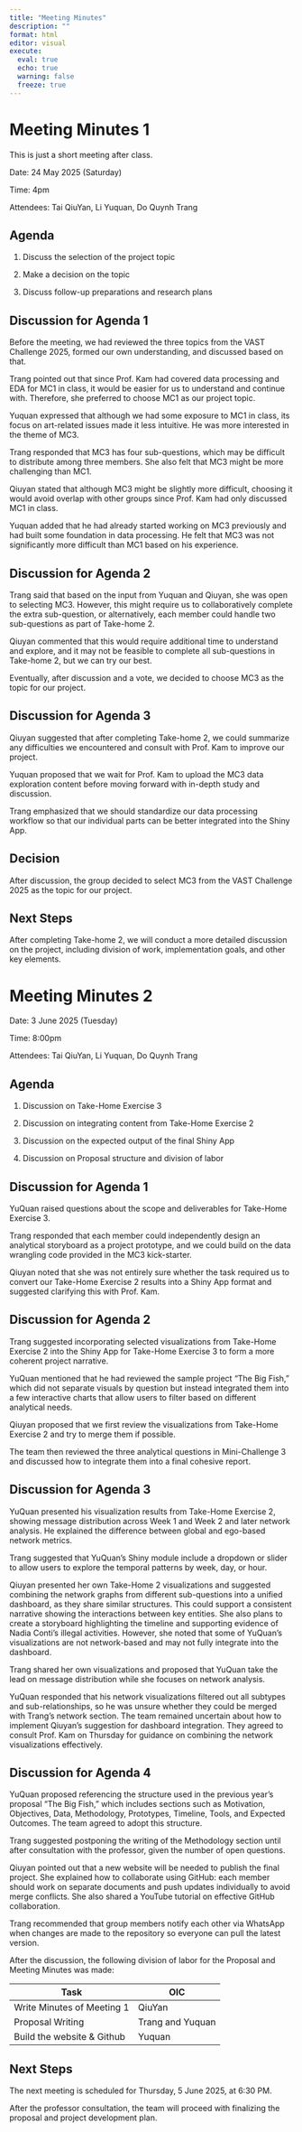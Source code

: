 ```yaml
---
title: "Meeting Minutes"
description: ""
format: html 
editor: visual
execute: 
  eval: true
  echo: true
  warning: false
  freeze: true
---
```


# Meeting Minutes 1

::: callout-note
This is just a short meeting after class.
:::

Date: 24 May 2025 (Saturday)

Time: 4pm

Attendees: Tai QiuYan, Li Yuquan, Do Quynh Trang

## Agenda

1.  Discuss the selection of the project topic

2.  Make a decision on the topic

3.  Discuss follow-up preparations and research plans

## Discussion for Agenda 1

Before the meeting, we had reviewed the three topics from the VAST Challenge 2025, formed our own understanding, and discussed based on that.

Trang pointed out that since Prof. Kam had covered data processing and EDA for MC1 in class, it would be easier for us to understand and continue with. Therefore, she preferred to choose MC1 as our project topic.

Yuquan expressed that although we had some exposure to MC1 in class, its focus on art-related issues made it less intuitive. He was more interested in the theme of MC3.

Trang responded that MC3 has four sub-questions, which may be difficult to distribute among three members. She also felt that MC3 might be more challenging than MC1.

Qiuyan stated that although MC3 might be slightly more difficult, choosing it would avoid overlap with other groups since Prof. Kam had only discussed MC1 in class.

Yuquan added that he had already started working on MC3 previously and had built some foundation in data processing. He felt that MC3 was not significantly more difficult than MC1 based on his experience.

## Discussion for Agenda 2

Trang said that based on the input from Yuquan and Qiuyan, she was open to selecting MC3. However, this might require us to collaboratively complete the extra sub-question, or alternatively, each member could handle two sub-questions as part of Take-home 2.

Qiuyan commented that this would require additional time to understand and explore, and it may not be feasible to complete all sub-questions in Take-home 2, but we can try our best.

Eventually, after discussion and a vote, we decided to choose MC3 as the topic for our project.

## Discussion for Agenda 3

Qiuyan suggested that after completing Take-home 2, we could summarize any difficulties we encountered and consult with Prof. Kam to improve our project.

Yuquan proposed that we wait for Prof. Kam to upload the MC3 data exploration content before moving forward with in-depth study and discussion.

Trang emphasized that we should standardize our data processing workflow so that our individual parts can be better integrated into the Shiny App.

## Decision

After discussion, the group decided to select MC3 from the VAST Challenge 2025 as the topic for our project.

## Next Steps

After completing Take-home 2, we will conduct a more detailed discussion on the project, including division of work, implementation goals, and other key elements.

# Meeting Minutes 2

Date: 3 June 2025 (Tuesday)

Time: 8:00pm

Attendees: Tai QiuYan, Li Yuquan, Do Quynh Trang

## Agenda

1.  Discussion on Take-Home Exercise 3

2.  Discussion on integrating content from Take-Home Exercise 2

3.  Discussion on the expected output of the final Shiny App

4.  Discussion on Proposal structure and division of labor

## Discussion for Agenda 1

YuQuan raised questions about the scope and deliverables for Take-Home Exercise 3.

Trang responded that each member could independently design an analytical storyboard as a project prototype, and we could build on the data wrangling code provided in the MC3 kick-starter.

Qiuyan noted that she was not entirely sure whether the task required us to convert our Take-Home Exercise 2 results into a Shiny App format and suggested clarifying this with Prof. Kam.

## Discussion for Agenda 2

Trang suggested incorporating selected visualizations from Take-Home Exercise 2 into the Shiny App for Take-Home Exercise 3 to form a more coherent project narrative.

YuQuan mentioned that he had reviewed the sample project “The Big Fish,” which did not separate visuals by question but instead integrated them into a few interactive charts that allow users to filter based on different analytical needs.

Qiuyan proposed that we first review the visualizations from Take-Home Exercise 2 and try to merge them if possible.

The team then reviewed the three analytical questions in Mini-Challenge 3 and discussed how to integrate them into a final cohesive report.

## Discussion for Agenda 3

YuQuan presented his visualization results from Take-Home Exercise 2, showing message distribution across Week 1 and Week 2 and later network analysis. He explained the difference between global and ego-based network metrics.

Trang suggested that YuQuan’s Shiny module include a dropdown or slider to allow users to explore the temporal patterns by week, day, or hour.

Qiuyan presented her own Take-Home 2 visualizations and suggested combining the network graphs from different sub-questions into a unified dashboard, as they share similar structures. This could support a consistent narrative showing the interactions between key entities. She also plans to create a storyboard highlighting the timeline and supporting evidence of Nadia Conti’s illegal activities. However, she noted that some of YuQuan’s visualizations are not network-based and may not fully integrate into the dashboard.

Trang shared her own visualizations and proposed that YuQuan take the lead on message distribution while she focuses on network analysis.

YuQuan responded that his network visualizations filtered out all subtypes and sub-relationships, so he was unsure whether they could be merged with Trang’s network section. The team remained uncertain about how to implement Qiuyan’s suggestion for dashboard integration. They agreed to consult Prof. Kam on Thursday for guidance on combining the network visualizations effectively.

## Discussion for Agenda 4

YuQuan proposed referencing the structure used in the previous year’s proposal “The Big Fish,” which includes sections such as Motivation, Objectives, Data, Methodology, Prototypes, Timeline, Tools, and Expected Outcomes. The team agreed to adopt this structure.

Trang suggested postponing the writing of the Methodology section until after consultation with the professor, given the number of open questions.

Qiuyan pointed out that a new website will be needed to publish the final project. She explained how to collaborate using GitHub: each member should work on separate documents and push updates individually to avoid merge conflicts. She also shared a YouTube tutorial on effective GitHub collaboration.

Trang recommended that group members notify each other via WhatsApp when changes are made to the repository so everyone can pull the latest version.

After the discussion, the following division of labor for the Proposal and Meeting Minutes was made:

| Task                       | OIC              |
|----------------------------|------------------|
| Write Minutes of Meeting 1 | QiuYan           |
| Proposal Writing           | Trang and Yuquan |
| Build the website & Github | Yuquan           |



## Next Steps

The next meeting is scheduled for Thursday, 5 June 2025, at 6:30 PM.

After the professor consultation, the team will proceed with finalizing the proposal and project development plan.
